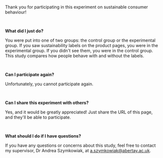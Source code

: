 Thank you for participating in this experiment on sustainable consumer behaviour!

<br/>

**What did I just do?**

You were put into one of two groups: the control group or the experimental group. If you saw sustainability labels on the product pages, you were in the experimental group. If you didn't see them, you were in the control group. This study compares how people behave with and without the labels.

<br/>

**Can I participate again?**

Unfortunately, you cannot participate again.

<br/>

**Can I share this experiment with others?**

Yes, and it would be greatly appreciated! Just share the URL of this page, and they'll be able to participate.

<br/>

**What should I do if I have questions?**

If you have any questions or concerns about this study, feel free to contact my supervisor, Dr Andrea Szymkowiak, at a.szymkowiak@abertay.ac.uk.
